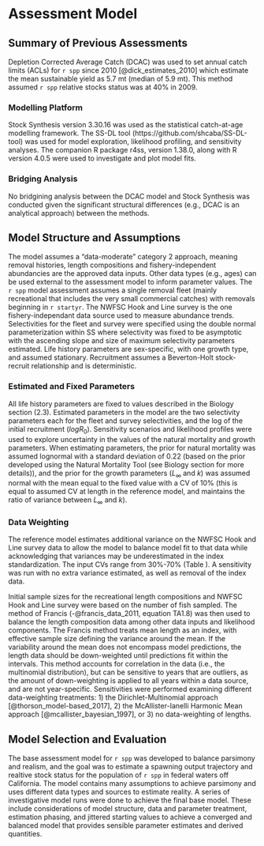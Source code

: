 # Assessment Model

## Summary of Previous Assessments 

Depletion Corrected Average Catch (DCAC) was used to set annual catch limits (ACLs) for `r spp` since 2010 [@dick_estimates_2010] which estimate the mean sustainable yield as 5.7 mt (median of 5.9 mt). This method assumed `r spp` relative stocks status was at 40% in 2009.


### Modelling Platform

Stock Synthesis version 3.30.16 was used as the statistical catch-at-age modelling framework. The SS-DL tool (https://github.com/shcaba/SS-DL-tool) was used for model exploration, likelihood profiling, and sensitivity analyses. The companion R package r4ss, version 1.38.0, along with R version 4.0.5 were used to investigate and plot model fits. 


### Bridging Analysis

No bridgining analysis between the DCAC model and Stock Synthesis was conducted given the significant structural differences (e.g., DCAC is an analytical approach) between the methods.


## Model Structure and Assumptions

The model assumes a "data-moderate" category 2 approach, meaning removal histories, length compositions and fishery-independent abundancies are the approved data inputs. Other data types (e.g., ages) can be used external to the assessment model to inform parameter values. The `r spp` model assessment assumes a single removal fleet (mainly recreational that includes the very small commercial catches) with removals beginning in `r startyr`. The NWFSC Hook and Line survey is the one fishery-independant data source used to measure abundance trends. Selectivities for the fleet and survey were specified using the double normal parameterization within SS where selectivity was fixed to be asymptotic with the ascending slope and size of maximum selectivity parameters estimated. Life history parameters are sex-specific, with one growth type, and assumed stationary. Recruitment assumes a Beverton-Holt stock-recruit relationship and is deterministic.   


### Estimated and Fixed Parameters

All life history parameters are fixed to values described in the Biology section (2.3). Estimated parameters in the model are the two selectivity parameters each for the fleet and survey selectivities, and the log of the initial recruitment ($logR_0$). Sensitivity scenarios and likelihood profiles were used to explore uncertainty in the values of the natural mortality and growth parameters. When estimating parameters, the prior for natural mortality was assumed lognormal with a standard deviation of 0.22 (based on the prior developed using the Natural Mortality Tool (see Biology section for more details)), and the prior for the growth parameters ($L_{\infty}$ and $k$) was assumed normal with the mean equal to the fixed value with a CV of 10% (this is equal to assumed CV at length in the reference model, and maintains the ratio of variance between $L_{\infty}$ and $k$).


### Data Weighting

The reference model estimates additional variance on the NWFSC Hook and Line survey data to allow the model to balance model fit to that data while acknowledging that variances may be underestimated in the index standardization. The input CVs range from 30%-70% (Table \ref{tab:hkl-index-vals}). A sensitivity was run with no extra variance estimated, as well as removal of the index data.

Initial sample sizes for the recreational length compositions and NWFSC Hook and Line survey were based on the number of fish sampled. The method of Francis (-@francis_data_2011, equation TA1.8) was then used to balance the length composition data among other data inputs and likelihood components. The Francis method treats mean length as an index, with effective sample size defining the variance around the mean. If the variability around the mean does not encompass model predictions, the length data should be down-weighted until predictions fit within the intervals. This method accounts for correlation in the data (i.e., the multinomial distribution), but can be sensitive to years that are outliers, as the amount of down-weighting is applied to all years within a data source, and are not year-specific. Sensitivities were performed examining different data-weighting treatments: 1) the Dirichlet-Multinomial approach [@thorson_model-based_2017], 2) the McAllister-Ianelli Harmonic Mean approach [@mcallister_bayesian_1997], or 3) no data-weighting of lengths.



## Model Selection and Evaluation

The base assessment model for `r spp` was developed to balance parsimony and realism, and the goal was to estimate a spawning output trajectory and realtive stock status for the population of `r spp` in federal waters off California. The model contains many assumptions to achieve parsimony and uses different data types and sources to estimate reality. A series of investigative model runs were done to achieve the final base model. These include considerations of model structure, data and parameter treatment, estimation phasing, and jittered starting values to achieve a converged and balanced model that provides sensible parameter estimates and derived quantities.

